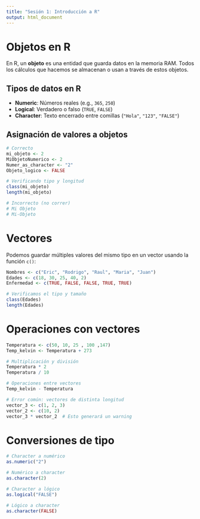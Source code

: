 ```yaml
---
title: "Sesión 1: Introducción a R"
output: html_document
---
```


# Objetos en R

En R, un **objeto** es una entidad que guarda datos en la memoria RAM. Todos los cálculos que hacemos se almacenan o usan a través de estos objetos.

## Tipos de datos en R

- **Numeric**: Números reales (e.g., `365`, `250`)
- **Logical**: Verdadero o falso (`TRUE`, `FALSE`)
- **Character**: Texto encerrado entre comillas (`"Hola"`, `"123"`, `"FALSE"`)

## Asignación de valores a objetos

```r
# Correcto
mi_objeto <- 2
MiObjetoNumerico <- 2
Numer_as_character <- "2"
Objeto_logico <- FALSE

# Verificando tipo y longitud
class(mi_objeto)
length(mi_objeto)

# Incorrecto (no correr)
# Mi Objeto
# Mi-Objeto
```

# Vectores

Podemos guardar múltiples valores del mismo tipo en un vector usando la función `c()`:

```r
Nombres <- c("Eric", "Rodrigo", "Raul", "Maria", "Juan")
Edades <- c(18, 30, 25, 40, 2)
Enfermedad <- c(TRUE, FALSE, FALSE, TRUE, TRUE)

# Verificamos el tipo y tamaño
class(Edades)
length(Edades)
```

# Operaciones con vectores

```r
Temperatura <- c(50, 10, 25 , 100 ,147)
Temp_kelvin <- Temperatura + 273

# Multiplicación y división
Temperatura * 2
Temperatura / 10

# Operaciones entre vectores
Temp_kelvin - Temperatura

# Error común: vectores de distinta longitud
vector_3 <- c(1, 2, 3)
vector_2 <- c(10, 2)
vector_3 * vector_2  # Esto generará un warning
```

# Conversiones de tipo

```r
# Character a numérico
as.numeric("2")

# Numérico a character
as.character(2)

# Character a lógico
as.logical("FALSE")

# Lógico a character
as.character(FALSE)
```
